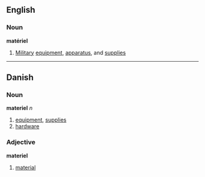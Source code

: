 {{rfc}}
==English==
===Noun===
{{wikipedia}}
'''matériel'''

#[[Military]] [[equipment]], [[apparatus]], and [[supplies]]

----

==Danish==
===Noun===
'''materiel''' ''n''

# [[equipment]], [[supplies]]
# [[hardware]]

===Adjective===
'''materiel'''

# [[material]]
